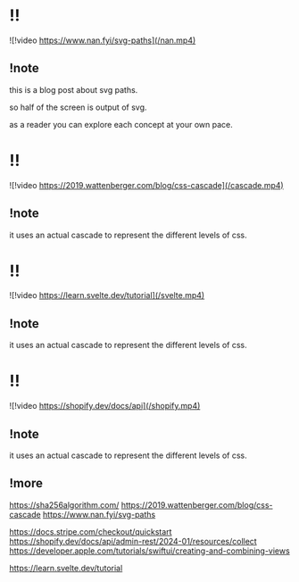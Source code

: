 # !!

![!video https://www.nan.fyi/svg-paths](/nan.mp4)

## !note

this is a blog post about svg paths.

so half of the screen is output of svg.

as a reader you can explore each concept at your own pace.

# !!

![!video https://2019.wattenberger.com/blog/css-cascade](/cascade.mp4)

## !note

it uses an actual cascade to represent the different levels of css.

# !!

![!video https://learn.svelte.dev/tutorial](/svelte.mp4)

## !note

it uses an actual cascade to represent the different levels of css.

# !!

![!video https://shopify.dev/docs/api](/shopify.mp4)

## !note

it uses an actual cascade to represent the different levels of css.

## !more

https://sha256algorithm.com/
https://2019.wattenberger.com/blog/css-cascade
https://www.nan.fyi/svg-paths

https://docs.stripe.com/checkout/quickstart
https://shopify.dev/docs/api/admin-rest/2024-01/resources/collect
https://developer.apple.com/tutorials/swiftui/creating-and-combining-views

https://learn.svelte.dev/tutorial
